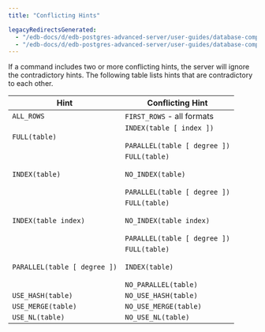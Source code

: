 ```yaml
---
title: "Conflicting Hints"

legacyRedirectsGenerated:
  - "/edb-docs/d/edb-postgres-advanced-server/user-guides/database-compatibility-for-oracle-developers-guide/13/conflicting_hints.html"
  - "/edb-docs/d/edb-postgres-advanced-server/user-guides/database-compatibility-for-oracle-developers-guide/latest/conflicting_hints.html"
---
```


<div id="conflicting_hints" class="registered_link"></div>

If a command includes two or more conflicting hints, the server will ignore the contradictory hints. The following table lists hints that are contradictory to each other.

| Hint                         | Conflicting Hint                                                                         |
| ---------------------------- | ---------------------------------------------------------------------------------------- |
| `ALL_ROWS`                   | `FIRST_ROWS` - all formats                                                               |
| `FULL(table)`                | `INDEX(table [ index ])`<br /><br />`PARALLEL(table [ degree ])`                         |
| `INDEX(table)`               | `FULL(table)`<br /><br />`NO_INDEX(table)`<br /><br />`PARALLEL(table [ degree ])`       |
| `INDEX(table index)`         | `FULL(table)`<br /><br />`NO_INDEX(table index)`<br /><br />`PARALLEL(table [ degree ])` |
| `PARALLEL(table [ degree ])` | `FULL(table)`<br /><br />`INDEX(table)`<br /><br />`NO_PARALLEL(table)`                  |
| `USE_HASH(table)`            | `NO_USE_HASH(table)`                                                                     |
| `USE_MERGE(table)`           | `NO_USE_MERGE(table)`                                                                    |
| `USE_NL(table)`              | `NO_USE_NL(table)`                                                                       |
